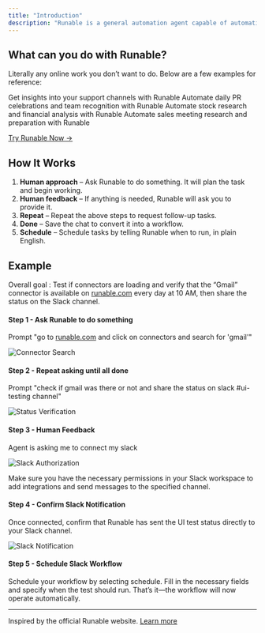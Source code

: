 ```yaml
---
title: "Introduction"
description: "Runable is a general automation agent capable of automating any digital task a human performs on a computer."
---
```


## What can you do with Runable?

Literally any online work you don’t want to do. Below are a few examples for reference:

<CardGroup cols={2}>
  <Card title="Analysis" icon="chart-line" iconType="regular" color="#2997d0" href="/examples/analysis">
    Get insights into your support channels with Runable
  </Card>
  <Card title="Founder" icon="user" iconType="regular" color="#2997d0" href="/examples/founder">
    Automate daily PR celebrations and team recognition with Runable
  </Card>
  <Card title="Research" icon="brain" iconType="regular" color="#2997d0" href="/examples/sales">
    Automate stock research and financial analysis with Runable
  </Card>
  <Card title="Sales" icon="handshake" iconType="regular" color="#2997d0" href="/examples/ui-testing">
    Automate sales meeting research and preparation with Runable
  </Card>
</CardGroup>

[Try Runable Now →](https://runable.xyz/)

## How It Works

1. **Human approach** – Ask Runable to do something. It will plan the task and begin working.
2. **Human feedback** – If anything is needed, Runable will ask you to provide it.
3. **Repeat** – Repeat the above steps to request follow-up tasks.
4. **Done** – Save the chat to convert it into a workflow.
5. **Schedule** – Schedule tasks by telling Runable when to run, in plain English.

## Example

Overall goal : Test if connectors are loading and verify that the “Gmail” connector is available on [runable.com](http://runable.com) every day at 10 AM, then share the status on the Slack channel.

#### Step 1 - Ask Runable to do something

Prompt "go to [runable.com](http://runable.com) and click on connectors and search for 'gmail'"

![Connector Search](https://usercontent.in.prod.clueso.io/138e6e12-51a4-4458-9914-1bc6359a8384/12957a5f-4257-4b83-8e5c-78878dd48996/d43837d0-9a95-499d-80c3-04725c1005e6/images/342d0246-ce1e-47e3-abc4-03e722323038.gif)

#### Step 2 - Repeat asking until all done

Prompt "check if gmail was there or not and share the status on slack #ui-testing channel"

![Status Verification](https://usercontent.in.prod.clueso.io/138e6e12-51a4-4458-9914-1bc6359a8384/12957a5f-4257-4b83-8e5c-78878dd48996/d43837d0-9a95-499d-80c3-04725c1005e6/images/0cb313dc-733a-4347-a1b8-f79f666cfc65.gif)

#### Step 3 - Human Feedback

Agent is asking me to connect my slack

![Slack Authorization](https://usercontent.in.prod.clueso.io/138e6e12-51a4-4458-9914-1bc6359a8384/12957a5f-4257-4b83-8e5c-78878dd48996/d43837d0-9a95-499d-80c3-04725c1005e6/images/5ab39994-006a-47fc-9abb-8ec7dd3c5161.png)

<Tip>
  Make sure you have the necessary permissions in your Slack workspace to add integrations and send messages to the specified channel.
</Tip>

#### Step 4 - Confirm Slack Notification

Once connected, confirm that Runable has sent the UI test status directly to your Slack channel.

![Slack Notification](https://usercontent.in.prod.clueso.io/138e6e12-51a4-4458-9914-1bc6359a8384/12957a5f-4257-4b83-8e5c-78878dd48996/d43837d0-9a95-499d-80c3-04725c1005e6/images/d36d7c29-fad6-49a5-8274-1b5b64ea765b.gif)

#### Step 5 - Schedule Slack Workflow

Schedule your workflow by selecting schedule. Fill in the necessary fields and specify when the test should run. That’s it—the workflow will now operate automatically.

---

Inspired by the official Runable website. [Learn more](https://runable.xyz/)